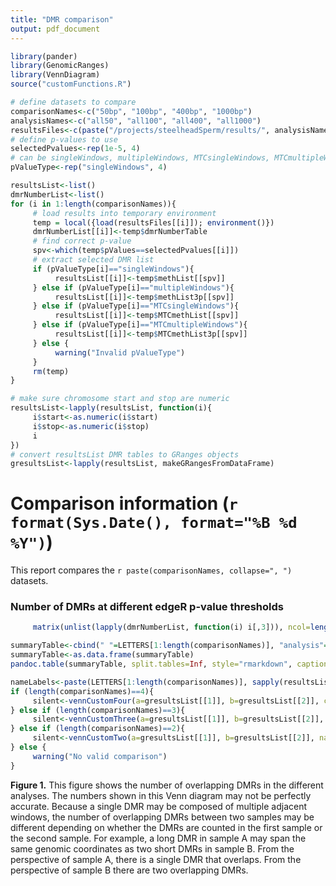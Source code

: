```yaml
---
title: "DMR comparison"
output: pdf_document
---
```


<!-- Created by Daniel Beck on 7/14/2015 -->
<!-- Modified: -->
<!--      7/21/2015 Continued development. Tested on Finch datasets. -->

<!-- This script compares two (or more?) lists of DMR (or more generally, chromosome regions) and generates potentially useful figures and tables. -->


```r
library(pander)
library(GenomicRanges)
library(VennDiagram)
source("customFunctions.R")

# define datasets to compare
comparisonNames<-c("50bp", "100bp", "400bp", "1000bp")
analysisNames<-c("all50", "all100", "all400", "all1000")
resultsFiles<-c(paste("/projects/steelheadSperm/results/", analysisNames, "/results.RData", sep=""))
# define p-values to use
selectedPvalues<-rep(1e-5, 4)
# can be singleWindows, multipleWindows, MTCsingleWindows, MTCmultipleWindows
pValueType<-rep("singleWindows", 4)

resultsList<-list()
dmrNumberList<-list()
for (i in 1:length(comparisonNames)){
     # load results into temporary environment
     temp = local({load(resultsFiles[[i]]); environment()})
     dmrNumberList[[i]]<-temp$dmrNumberTable
     # find correct p-value
     spv<-which(temp$pValues==selectedPvalues[[i]])
     # extract selected DMR list
     if (pValueType[i]=="singleWindows"){
          resultsList[[i]]<-temp$methList[[spv]]
     } else if (pValueType[i]=="multipleWindows"){
          resultsList[[i]]<-temp$methList3p[[spv]]
     } else if (pValueType[i]=="MTCsingleWindows"){
          resultsList[[i]]<-temp$MTCmethList[[spv]]
     } else if (pValueType[i]=="MTCmultipleWindows"){
          resultsList[[i]]<-temp$MTCmethList3p[[spv]]
     } else {
          warning("Invalid pValueType")
     }
     rm(temp)
}

# make sure chromosome start and stop are numeric
resultsList<-lapply(resultsList, function(i){
     i$start<-as.numeric(i$start)
     i$stop<-as.numeric(i$stop)
     i
})
# convert resultsList DMR tables to GRanges objects
gresultsList<-lapply(resultsList, makeGRangesFromDataFrame)

```

# Comparison information (`r format(Sys.Date(), format="%B %d %Y")`)
This report compares the `r paste(comparisonNames, collapse=", ")` datasets. 

### Number of DMRs at different edgeR p-value thresholds
```r
     matrix(unlist(lapply(dmrNumberList, function(i) i[,3])), ncol=length(dmrNumberList))
```

```r
summaryTable<-cbind(" "=LETTERS[1:length(comparisonNames)], "analysis"=comparisonNames, "p-value type"= pValueType, "p-value"=selectedPvalues, "DMR Number"=sapply(resultsList, nrow))
summaryTable<-as.data.frame(summaryTable)
pandoc.table(summaryTable, split.tables=Inf, style="rmarkdown", caption='This table shows the p-values and total DMR numbers for each analysis.')
```


```r
nameLabels<-paste(LETTERS[1:length(comparisonNames)], sapply(resultsList, nrow), sep=":")
if (length(comparisonNames)==4){
     silent<-vennCustomFour(a=gresultsList[[1]], b=gresultsList[[2]], c=gresultsList[[3]], d=gresultsList[[4]], names=nameLabels)
} else if (length(comparisonNames)==3){
     silent<-vennCustomThree(a=gresultsList[[1]], b=gresultsList[[2]], c=gresultsList[[3]], names=nameLabels)
} else if (length(comparisonNames)==2){
     silent<-vennCustomTwo(a=gresultsList[[1]], b=gresultsList[[2]], names=nameLabels)
} else {
     warning("No valid comparison")
}
```

**Figure 1.** This figure shows the number of overlapping DMRs in the different analyses. The numbers shown in this Venn diagram may not be perfectly accurate. Because a single DMR may be composed of multiple adjacent windows, the number of overlapping DMRs between two samples may be different depending on whether the DMRs are counted in the first sample or the second sample. For example, a long DMR in sample A may span the same genomic coordinates as two short DMRs in sample B. From the perspective of sample A, there is a single DMR that overlaps. From the perspective of sample B there are two overlapping DMRs. 

